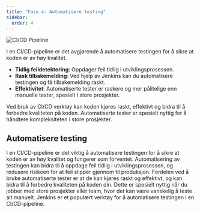 ```yaml
---
title: "Fase 4: Automatisere testing"
sidebar:
  order: 4
---
```


![CI/CD Pipeline](../../../../assets/images/AutomatisereTesting.png)

I en CI/CD-pipeline er det avgjørende å automatisere testingen for å sikre at koden er av høy kvalitet.

- **Tidlig feildetektering**: Oppdager feil tidlig i utviklingsprosessen.
- **Rask tilbakemelding**: Ved hjelp av Jenkins kan du automatisere testingen og få tilbakemelding raskt.
- **Effektivitet**: Automatiserte tester er raskere og mer pålitelige enn manuelle tester, spesielt i store prosjekter.

Ved bruk av CI/CD verktøy kan koden kjøres raskt, effektivt og bidra til å forbedre kvaliteten på koden. Automatiserte tester er spesielt nyttig for å håndtere kompleksiteten i store prosjekter.

## Automatisere testing

I en CI/CD-pipeline er det viktig å automatisere testingen for å sikre at koden er av høy kvalitet og fungerer som forventet.
Automatisering av testingen kan bidra til å oppdage feil tidlig i utviklingsprosessen, og redusere risikoen for at feil slipper gjennom til produksjon.
Fordelen ved å bruke automatiserte tester er at de kan kjøres raskt og effektivt, og kan bidra til å forbedre kvaliteten på koden din.
Dette er spesielt nyttig når du jobber med store prosjekter eller team, hvor det kan være vanskelig å teste alt manuelt.
Jenkins er et populært verktøy for å automatisere testingen i en CI/CD-pipeline.


<SelectCorrect
  question="Hvorfor er det viktig å automatisere testingen av koden din?"
  correct="For å oppdage feil tidlig i utviklingsprosessen og redusere risikoen for at feil slipper gjennom til produksjon."
  wrong1="For å teste koden i et realistisk miljø før den rulles ut til produksjon."
  wrong2="For å overvåke ytelsen og tilstanden til applikasjonen."
/>


<LikeThisPage />
